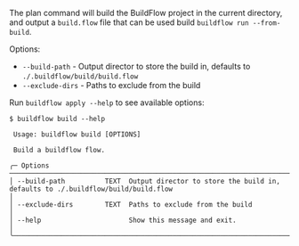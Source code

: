 The plan command will build the BuildFlow project in the current directory, and output a `build.flow` file that can be used build `buildflow run --from-build`.

Options:
- `--build-path` - Output director to store the build in, defaults to `./.buildflow/build/build.flow`
- `--exclude-dirs` - Paths to exclude from the build

Run `buildflow apply --help` to see available options:

```
$ buildflow build --help
                                                                                                                                                                          
 Usage: buildflow build [OPTIONS]                                                                                                                                         
                                                                                                                                                                          
 Build a buildflow flow.                                                                                                                                                  
                                                                                                                                                                          
╭─ Options ──────────────────────────────────────────────────────────────────────────────────────────────────────────────────────────────────────────────────────────────╮
│ --build-path          TEXT  Output director to store the build in, defaults to ./.buildflow/build/build.flow                                                           │
│ --exclude-dirs        TEXT  Paths to exclude from the build                                                                                                            │
│ --help                      Show this message and exit.                                                                                                                │
╰────────────────────────────────────────────────────────────────────────────────────────────────────────────────────────────────────────────────────────────────────────╯
```